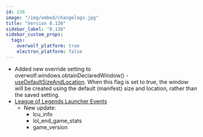 ```yaml
---
id: 136
image: "/img/embed/changelogs.jpg"
title: "Version 0.136"
sidebar_label: "0.136"
sidebar_custom_props:
  tags:
    overwolf_platform: true
    electron_platform: false
---
```


* Added new override setting to overwolf.windows.obtainDeclaredWindow() - [useDefaultSizeAndLocation](/api/windows#obtaindeclaredwindowwindowname-usedefaultsizeandlocation-callback).
  When this flag is set to true, the window will be created using the default (manifest) size and location, rather than the saved setting.
* [League of Legends Launcher Events](/api/games/launchers/events/league-of-legends#docsNav)
  * New update:
    * lcu_info
    * lol_end_game_stats
    * game_version

